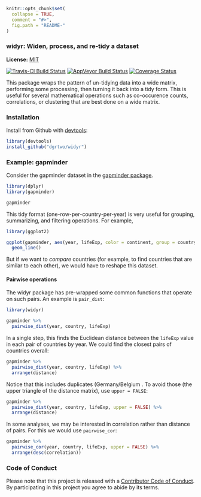 <!-- README.md is generated from README.Rmd. Please edit that file -->

```r
knitr::opts_chunk$set(
  collapse = TRUE,
  comment = "#>",
  fig.path = "README-"
)
```

### widyr: Widen, process, and re-tidy a dataset

**License:** [MIT](https://opensource.org/licenses/MIT)

[![Travis-CI Build Status](https://travis-ci.org/dgrtwo/widyr.svg?branch=master)](https://travis-ci.org/dgrtwo/widyr)
[![AppVeyor Build Status](https://ci.appveyor.com/api/projects/status/github/dgrtwo/widyr?branch=master&svg=true)](https://ci.appveyor.com/project/dgrtwo/widyr)
[![Coverage Status](https://img.shields.io/codecov/c/github//master.svg)](https://codecov.io/github/?branch=master)

This package wraps the pattern of un-tidying data into a wide matrix, performing some processing, then turning it back into a tidy form. This is useful for several mathematical operations such as co-occurence counts, correlations, or clustering that are best done on a wide matrix.

### Installation

Install from Github with [devtools](https://github.com/hadley/devtools):

```r
library(devtools)
install_github("dgrtwo/widyr")
```

### Example: gapminder

Consider the gapminder dataset in the [gapminder package](https://cran.r-project.org/web/packages/gapminder/index.html).

```r
library(dplyr)
library(gapminder)

gapminder
```

This tidy format (one-row-per-country-per-year) is very useful for grouping, summarizing, and filtering operations. For example, 

```r
library(ggplot2)

ggplot(gapminder, aes(year, lifeExp, color = continent, group = country)) +
  geom_line()
```

But if we want to *compare* countries (for example, to find countries that are similar to each other), we would have to reshape this dataset.

#### Pairwise operations

The widyr package has pre-wrapped some common functions that operate on such pairs. An example is `pair_dist`:

```r
library(widyr)

gapminder %>%
  pairwise_dist(year, country, lifeExp)
```

In a single step, this finds the Euclidean distance between the `lifeExp` value in each pair of countries by year. We could find the closest pairs of countries overall:

```r
gapminder %>%
  pairwise_dist(year, country, lifeExp) %>%
  arrange(distance)
```

Notice that this includes duplicates (Germany/Belgium . To avoid those (the upper triangle of the distance matrix), use `upper = FALSE`:

```r
gapminder %>%
  pairwise_dist(year, country, lifeExp, upper = FALSE) %>%
  arrange(distance)
```

In some analyses, we may be interested in correlation rather than distance of pairs. For this we would use `pairwise_cor`:

```r
gapminder %>%
  pairwise_cor(year, country, lifeExp, upper = FALSE) %>%
  arrange(desc(correlation))
```

### Code of Conduct

Please note that this project is released with a [Contributor Code of Conduct](CONDUCT.md). By participating in this project you agree to abide by its terms.
